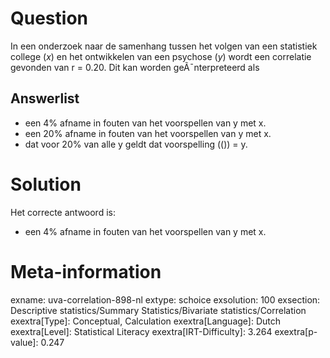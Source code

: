 Question
========

In een onderzoek naar de samenhang tussen het volgen van een statistiek
college (*x*) en het ontwikkelen van een psychose (*y*) wordt een
correlatie gevonden van r = 0.20. Dit kan worden geÃ¯nterpreteerd als


Answerlist
----------

* een 4% afname in fouten van het voorspellen van y met x.
* een 20% afname in fouten van het voorspellen van y met x.
* dat voor 20% van alle y geldt dat voorspelling (\(\hat{y}\)) = y.

Solution
========

Het correcte antwoord is: 

* een 4% afname in fouten van het voorspellen van y met x.

Meta-information
================
exname: uva-correlation-898-nl
extype: schoice
exsolution: 100
exsection: Descriptive statistics/Summary Statistics/Bivariate statistics/Correlation
exextra[Type]: Conceptual, Calculation
exextra[Language]: Dutch
exextra[Level]: Statistical Literacy
exextra[IRT-Difficulty]: 3.264
exextra[p-value]: 0.247
